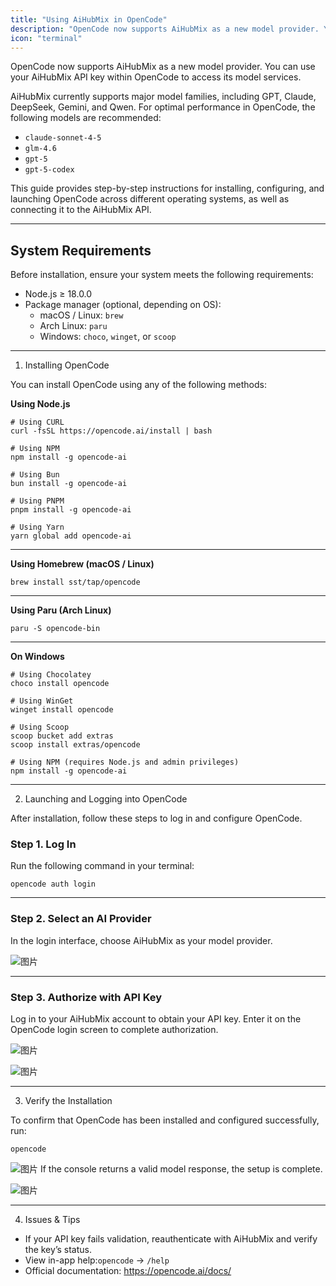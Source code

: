 ```yaml
---
title: "Using AiHubMix in OpenCode"
description: "OpenCode now supports AiHubMix as a new model provider. You can use your AiHubMix API key within OpenCode to access its model services."
icon: "terminal"
---
```


OpenCode now supports AiHubMix as a new model provider. You can use your AiHubMix API key within OpenCode to access its model services.

AiHubMix currently supports major model families, including GPT, Claude, DeepSeek, Gemini, and Qwen.  For optimal performance in OpenCode, the following models are recommended:

- `claude-sonnet-4-5`
- `glm-4.6`
- `gpt-5`
- `gpt-5-codex`

This guide provides step-by-step instructions for installing, configuring, and launching OpenCode across different operating systems, as well as connecting it to the AiHubMix API.

---

## System Requirements

Before installation, ensure your system meets the following requirements:

- Node.js ≥ 18.0.0
- Package manager (optional, depending on OS):
  - macOS / Linux: `brew`
  - Arch Linux: `paru`
  - Windows: `choco`, `winget`, or `scoop`

---

1. Installing OpenCode

You can install OpenCode using any of the following methods:

**Using Node.js**

```
# Using CURL 
curl -fsSL https://opencode.ai/install | bash

# Using NPM
npm install -g opencode-ai

# Using Bun
bun install -g opencode-ai

# Using PNPM
pnpm install -g opencode-ai

# Using Yarn
yarn global add opencode-ai
```

---

**Using Homebrew (macOS / Linux)**

```
brew install sst/tap/opencode
```

---

**Using Paru (Arch Linux)**

```
paru -S opencode-bin
```

---

**On Windows**

```
# Using Chocolatey
choco install opencode

# Using WinGet
winget install opencode

# Using Scoop
scoop bucket add extras
scoop install extras/opencode

# Using NPM (requires Node.js and admin privileges)
npm install -g opencode-ai
```

---

2. Launching and Logging into OpenCode

After installation, follow these steps to log in and configure OpenCode.

### Step 1. Log In

Run the following command in your terminal:

```
opencode auth login
```

---

### Step 2. Select an AI Provider

In the login interface, choose AiHubMix as your model provider.

![图片](../../public/en/oc1.png)

---

### Step 3. Authorize with API Key

Log in to your AiHubMix account to obtain your API key.  Enter it on the OpenCode login screen to complete authorization.

![图片](/oc2.png)

![图片](../../public/en/oc3.png)

---

3. Verify the Installation

To confirm that OpenCode has been installed and configured successfully, run:

```
opencode
```

<img src="../../public/en/oc4.png" alt="图片" /> If the console returns a valid model response, the setup is complete.

![图片](../../public/en/oc5.png)

---

4. Issues & Tips

- If your API key fails validation, reauthenticate with AiHubMix and verify the key’s status.
- View in-app help:`opencode` -\> `/help`
- Official documentation: https://opencode.ai/docs/